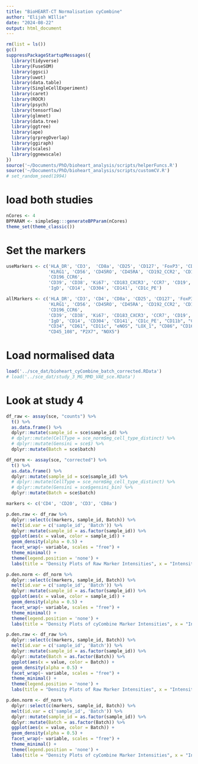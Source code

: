```yaml
---
title: "BioHEART-CT Normalisation cyCombine"
author: "Elijah WIllie"
date: "2024-08-22"
output: html_document
---
```


```r
rm(list = ls())
gc()
suppressPackageStartupMessages({
  library(tidyverse)
  library(FuseSOM)
  library(ggsci)
  library(uwot)
  library(data.table)
  library(SingleCellExperiment)
  library(caret)
  library(ROCR)
  library(psych)
  library(tensorflow)
  library(glmnet)
  library(data.tree)
  library(ggtree)
  library(ape)
  library(grpregOverlap)
  library(ggiraph)
  library(scales)
  library(ggnewscale)
})
source('~/Documents/PhD/bioheart_analysis/scripts/helperFuncs.R')
source('~/Documents/PhD/bioheart_analysis/scripts/customCV.R')
# set_random_seed(1994)
```

# load both studies
```r
nCores <- 4
BPPARAM <- simpleSeg:::generateBPParam(nCores)
theme_set(theme_classic())
```

# Set the markers
```r
useMarkers <- c('HLA_DR', 'CD3',  'CD8a', 'CD25', 'CD127', 'FoxP3', 'CD27',
                'KLRG1', 'CD56', 'CD45RO', 'CD45RA', 'CD192_CCR2', 'CD194_CCR4',
                'CD196_CCR6',
                'CD39', 'CD38', 'Ki67', 'CD183_CXCR3', 'CCR7', 'CD19', 'CD20',
                'IgD', 'CD14', 'CD304', 'CD141', 'CD1c_PE')

allMarkers <- c('HLA_DR', 'CD3', 'CD4', 'CD8a', 'CD25', 'CD127', 'FoxP3', 'CD27',
                'KLRG1', 'CD56', 'CD45RO', 'CD45RA', 'CD192_CCR2', 'CD194_CCR4',
                'CD196_CCR6',
                'CD39', 'CD38', 'Ki67', 'CD183_CXCR3', 'CCR7', 'CD19', 'CD20',
                'IgD', 'CD14', 'CD304', 'CD141', 'CD1c_PE', "CD11b", "CD253_TRAIL",
                "CD34", "CD61", "CD11c", "eNOS", "LOX_1", "CD86", "CD16", "CD45_106",
                "CD45_108", "P2X7", "NOX5")
```

# Load normalised data
```r
load('../sce_dat/bioheart_cyCombine_batch_corrected.RData')
# load('../sce_dat/study_3_MG_MMD_VAE_sce.RData')
```

# Look at study 4
```r
df_raw <- assay(sce, "counts") %>%
  t() %>%
  as.data.frame() %>%
  dplyr::mutate(sample_id = sce$sample_id) %>%
  # dplyr::mutate(CellType = sce_norm$mg_cell_type_distinct) %>%
  # dplyr::mutate(Gensini = sce$) %>%
  dplyr::mutate(Batch = sce$batch)

df_norm <- assay(sce, "corrected") %>%
  t() %>%
  as.data.frame() %>%
  dplyr::mutate(sample_id = sce$sample_id) %>%
  # dplyr::mutate(CellType = sce_norm$mg_cell_type_distinct) %>%
  # dplyr::mutate(Gensini = sce$gensini_bin) %>%
  dplyr::mutate(Batch = sce$batch)

markers <- c('CD4', 'CD20', 'CD3', 'CD8a')
```

```r
p.den.raw <- df_raw %>%
  dplyr::select(c(markers, sample_id, Batch)) %>%
  melt(id.var = c('sample_id', 'Batch')) %>%
  dplyr::mutate(sample_id = as.factor(sample_id)) %>%
  ggplot(aes(x = value, color = sample_id)) +
  geom_density(alpha = 0.5) +
  facet_wrap(~ variable, scales = "free") +
  theme_minimal() +
  theme(legend.position = 'none') +
  labs(title = "Density Plots of Raw Marker Intensities", x = "Intensity", y = "Density")
```

```r
p.den.norm <- df_norm %>%
  dplyr::select(c(markers, sample_id, Batch)) %>%
  melt(id.var = c('sample_id', 'Batch')) %>%
  dplyr::mutate(sample_id = as.factor(sample_id)) %>%
  ggplot(aes(x = value, color = sample_id)) +
  geom_density(alpha = 0.5) +
  facet_wrap(~ variable, scales = "free") +
  theme_minimal() +
  theme(legend.position = 'none') +
  labs(title = "Density Plots of cyCombine Marker Intensities", x = "Intensity", y = "Density")
```

```r
p.den.raw <- df_raw %>%
  dplyr::select(c(markers, sample_id, Batch)) %>%
  melt(id.var = c('sample_id', 'Batch')) %>%
  dplyr::mutate(sample_id = as.factor(sample_id)) %>%
  dplyr::mutate(Batch = as.factor(Batch)) %>%
  ggplot(aes(x = value, color = Batch)) +
  geom_density(alpha = 0.5) +
  facet_wrap(~ variable, scales = "free") +
  theme_minimal() +
  theme(legend.position = 'none') +
  labs(title = "Density Plots of Raw Marker Intensities", x = "Intensity", y = "Density")
```

```r
p.den.norm <- df_norm %>%
  dplyr::select(c(markers, sample_id, Batch)) %>%
  melt(id.var = c('sample_id', 'Batch')) %>%
  dplyr::mutate(sample_id = as.factor(sample_id)) %>%
  dplyr::mutate(Batch = as.factor(Batch)) %>%
  ggplot(aes(x = value, color = Batch)) +
  geom_density(alpha = 0.5) +
  facet_wrap(~ variable, scales = "free") +
  theme_minimal() +
  theme(legend.position = 'none') +
  labs(title = "Density Plots of cyCombine Marker Intensities", x = "Intensity", y = "Density")
```

